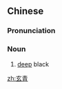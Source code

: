 ==Chinese==
{{zh-forms}}

===Pronunciation===
{{zh-pron
|m=xuánqīng
|cat=n
}}

===Noun===
{{zh-noun}}

# [[deep]] black

{{zh-cat|Colors}}

[[zh:玄青]]